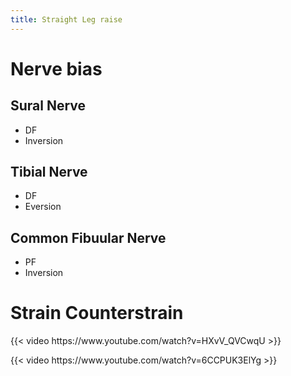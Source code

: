 ```yaml
---
title: Straight Leg raise
---
```



# Nerve bias

## Sural Nerve

- DF
- Inversion

## Tibial Nerve

- DF
- Eversion

## Common Fibuular Nerve

- PF
- Inversion


# Strain Counterstrain

{{< video https://www.youtube.com/watch?v=HXvV_QVCwqU >}}

{{< video https://www.youtube.com/watch?v=6CCPUK3ElYg >}}